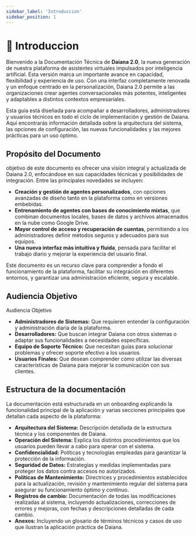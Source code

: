 ```yaml
---
sidebar_label: 'Introduccion'
sidebar_position: 1
---
```



# 👋 Introduccion

Bienvenido a la Documentación Técnica de **Daiana 2.0**, la nueva generación de nuestra plataforma de asistentes virtuales impulsados por inteligencia artificial. Esta versión marca un importante avance en capacidad, flexibilidad y experiencia de uso. Con una interfaz completamente renovada y un enfoque centrado en la personalización, Daiana 2.0 permite a las organizaciones crear agentes conversacionales más potentes, inteligentes y adaptables a distintos contextos empresariales.

Esta guía está diseñada para acompañar a desarrolladores, administradores y usuarios técnicos en todo el ciclo de implementación y gestión de Daiana. Aquí encontrarás información detallada sobre la arquitectura del sistema, las opciones de configuración, las nuevas funcionalidades y las mejores prácticas para un uso óptimo.

## Propósito del Documento

objetivo de este documento es ofrecer una visión integral y actualizada de Daiana 2.0, enfocándose en sus capacidades técnicas y posibilidades de integración. Entre las principales novedades se incluyen:

- **Creación y gestión de agentes personalizados**, con opciones avanzadas de diseño tanto en la plataforma como en versiones embebidas.
- **Entrenamiento de agentes con bases de conocimiento mixtas**, que combinan documentos locales, bases de datos y archivos almacenados en la nube como Google Drive.
- **Mayor control de acceso y recuperación de cuentas**, permitiendo a los administradores definir métodos seguros y adecuados para sus equipos.
- **Una nueva interfaz más intuitiva y fluida**, pensada para facilitar el trabajo diario y mejorar la experiencia del usuario final.


Este documento es un recurso clave para comprender a fondo el funcionamiento de la plataforma, facilitar su integración en diferentes entornos, y garantizar una administración eficiente, segura y escalable.

## Audiencia Objetivo

Audiencia Objetivo

-   **Administradores de Sistemas:** Que requieren entender la configuración y administración diaria de la plataforma.
-   **Desarrolladores:** Que buscan integrar Daiana con otros sistemas o adaptar sus funcionalidades a necesidades específicas.
-   **Equipo de Soporte Técnico:** Que necesitan guías para solucionar problemas y ofrecer soporte efectivo a los usuarios.
-   **Usuarios Finales:** Que desean comprender cómo utilizar las diversas características de Daiana para mejorar la comunicación con sus clientes.

## Estructura de la documentación

La documentación está estructurada en un onboarding explicando la funcionalidad principal de la aplicación y varias secciones principales que detallan cada aspecto de la plataforma:

-   **Arquitectura del Sistema:** Descripción detallada de la estructura técnica y los componentes de Daiana.
-   **Operación del Sistema:** Explica los distintos procedimientos que los usuarios pueden llevar a cabo para operar con el sistema.
-   **Confidencialidad:** Políticas y tecnologías empleadas para garantizar la protección de la información.
-   **Seguridad de Datos:** Estrategias y medidas implementadas para proteger los datos contra accesos no autorizados.
-   **Políticas de Mantenimiento:** Directrices y procedimientos establecidos para la actualización, revisión y mantenimiento regular del sistema para asegurar su funcionamiento óptimo y continuo.
-   **Registros de cambio:** Documentación de todas las modificaciones realizadas al sistema, incluyendo actualizaciones, correcciones de errores y mejoras, con fechas y descripciones detalladas de cada cambio.
-   **Anexos:** Incluyendo un glosario de términos técnicos y casos de uso que ilustran la aplicación práctica de Daiana.
